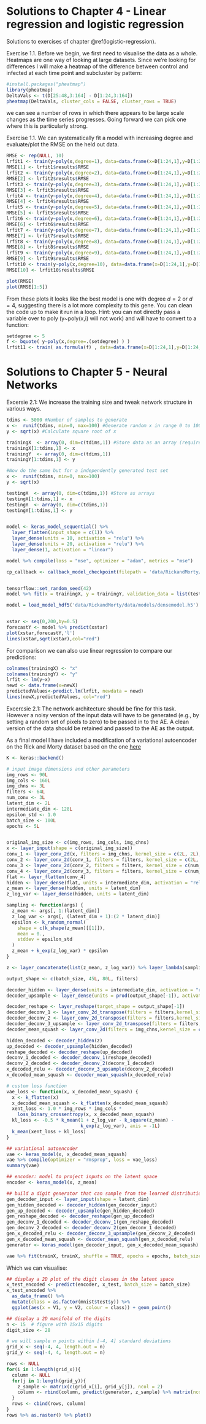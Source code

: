# Solutions to Chapter 4 - Linear regression and logistic regression {#solutions-logistic-regression}

Solutions to exercises of chapter \@ref(logistic-regression).

Exercise 1.1. Before we begin, we first need to visualise the data as a whole. Heatmaps are one way of looking at large datasets. Since we're looking for differences I will make a heatmap of the difference between control and infected at each time point and subcluster by pattern:

```r
#install.packages("pheatmap")
library(pheatmap)
DeltaVals <- t(D[25:48,3:164] - D[1:24,3:164])
pheatmap(DeltaVals, cluster_cols = FALSE, cluster_rows = TRUE)
```

we can see a number of rows in which there appears to be large scale changes as the time series progresses. Going forward we can pick one where this is particularly strong.

Exercise 1.1. We can systematically fit a model with increasing degree and evaluate/plot the RMSE on the held out data.

```r
RMSE <- rep(NULL, 10)
lrfit1 <- train(y~poly(x,degree=1), data=data.frame(x=D[1:24,1],y=D[1:24,geneindex]), method = "lm")
RMSE[1] <- lrfit1$results$RMSE
lrfit2 <- train(y~poly(x,degree=2), data=data.frame(x=D[1:24,1],y=D[1:24,geneindex]), method = "lm")
RMSE[2] <- lrfit2$results$RMSE
lrfit3 <- train(y~poly(x,degree=3), data=data.frame(x=D[1:24,1],y=D[1:24,geneindex]), method = "lm")
RMSE[3] <- lrfit3$results$RMSE
lrfit4 <- train(y~poly(x,degree=4), data=data.frame(x=D[1:24,1],y=D[1:24,geneindex]), method = "lm")
RMSE[4] <- lrfit4$results$RMSE
lrfit5 <- train(y~poly(x,degree=5), data=data.frame(x=D[1:24,1],y=D[1:24,geneindex]), method = "lm")
RMSE[5] <- lrfit5$results$RMSE
lrfit6 <- train(y~poly(x,degree=6), data=data.frame(x=D[1:24,1],y=D[1:24,geneindex]), method = "lm")
RMSE[6] <- lrfit6$results$RMSE
lrfit7 <- train(y~poly(x,degree=7), data=data.frame(x=D[1:24,1],y=D[1:24,geneindex]), method = "lm")
RMSE[7] <- lrfit7$results$RMSE
lrfit8 <- train(y~poly(x,degree=8), data=data.frame(x=D[1:24,1],y=D[1:24,geneindex]), method = "lm")
RMSE[8] <- lrfit8$results$RMSE
lrfit9 <- train(y~poly(x,degree=9), data=data.frame(x=D[1:24,1],y=D[1:24,geneindex]), method = "lm")
RMSE[9] <- lrfit9$results$RMSE
lrfit10 <- train(y~poly(x,degree=10), data=data.frame(x=D[1:24,1],y=D[1:24,geneindex]), method = "lm")
RMSE[10] <- lrfit10$results$RMSE

plot(RMSE)
plot(RMSE[1:5])
```
From these plots it looks like the best model is one with degree $d=2$ or $d=4$, suggesting there is a lot more complexity to this gene. You can clean the code up to make it run in a loop. Hint: you can not directly pass a variable over to poly (y~poly(x,i) will not work) and will have to convert to a function:

```r
setdegree <- 5
f <- bquote( y~poly(x,degree=.(setdegree) ) )
lrfit11 <- train( as.formula(f) , data=data.frame(x=D[1:24,1],y=D[1:24,geneindex]), method = "lm")
```

# Solutions to Chapter 5 - Neural Networks

Excersie 2.1: We increase the training size and tweak network structure in various ways.

```r
tdims <- 5000 #Number of samples to generate
x <-  runif(tdims, min=0, max=100) #Generate random x in range 0 to 100
y <- sqrt(x) #Calculate square root of x

trainingX  <- array(0, dim=c(tdims,1)) #Store data as an array (required by Keras)
trainingX[1:tdims,1] <- x
trainingY  <- array(0, dim=c(tdims,1))
trainingY[1:tdims,1] <- y

#Now do the same but for a independently generated test set
x <-  runif(tdims, min=0, max=100)
y <- sqrt(x)

testingX  <- array(0, dim=c(tdims,1)) #Store as arrays
testingX[1:tdims,1] <- x
testingY  <- array(0, dim=c(tdims,1))
testingY[1:tdims,1] <- y


model <- keras_model_sequential() %>% 
  layer_flatten(input_shape = c(1)) %>% 
  layer_dense(units = 10, activation = "relu") %>% 
  layer_dense(units = 20, activation = "relu") %>% 
  layer_dense(1, activation = "linear")

model %>% compile(loss = "mse", optimizer = "adam", metrics = "mse")

cp_callback <- callback_model_checkpoint(filepath = 'data/RickandMorty/data/models/densemodel.h5', save_weights_only = FALSE, mode = "auto",  monitor = "val_mse", verbose = 0)


tensorflow::set_random_seed(42)
model %>% fit(x = trainingX, y = trainingY, validation_data = list(testingX, testingY), epochs = 100, verbose = 2,  callbacks = list(cp_callback))

model = load_model_hdf5('data/RickandMorty/data/models/densemodel.h5')


xstar <- seq(0,200,by=0.5)
forecastY <- model %>% predict(xstar)
plot(xstar,forecastY,'l')
lines(xstar,sqrt(xstar),col="red")

```

For comparison we can also use linear regression to compare our predictions:

```r
colnames(trainingX) <- "x"
colnames(trainingY) <- "y"
lrfit <- lm(y~x)
newd <- data.frame(x=newX)
predictedValues<-predict.lm(lrfit, newdata = newd)
lines(newX,predictedValues, col="red")
```

Excercsie 2.1: The network architecture should be fine for this task. However a noisy version of the input data will have to be generated (e.g., by setting a random set of pixels to zero) to be passed in to the AE. A clean version of the data should be retained and passed to the AE as the output. 


As a final model I have included a modification of a variational autoencoder on the Rick and Morty dataset based on the one [here](https://tensorflow.rstudio.com/guide/keras/examples/variational_autoencoder_deconv/)

```r
K <- keras::backend()

# input image dimensions and other parameters
img_rows <- 90L
img_cols <- 160L
img_chns <- 3L
filters <- 64L
num_conv <- 3L
latent_dim <- 2L
intermediate_dim <- 128L
epsilon_std <- 1.0
batch_size <- 100L
epochs <- 5L


original_img_size <- c(img_rows, img_cols, img_chns)
x <- layer_input(shape = c(original_img_size))
conv_1 <- layer_conv_2d(x, filters = img_chns, kernel_size = c(2L, 2L), strides = c(1L, 1L), padding = "same", activation = "relu")
conv_2 <- layer_conv_2d(conv_1, filters = filters, kernel_size = c(2L, 2L), strides = c(2L, 2L), padding = "same", activation = "relu")
conv_3 <- layer_conv_2d(conv_2, filters = filters, kernel_size = c(num_conv, num_conv), strides = c(1L, 1L), padding = "same", activation = "relu")
conv_4 <- layer_conv_2d(conv_3, filters = filters, kernel_size = c(num_conv, num_conv), strides = c(1L, 1L), padding = "same", activation = "relu")
flat <- layer_flatten(conv_4)
hidden <- layer_dense(flat, units = intermediate_dim, activation = "relu")
z_mean <- layer_dense(hidden, units = latent_dim)
z_log_var <- layer_dense(hidden, units = latent_dim)

sampling <- function(args) {
  z_mean <- args[, 1:(latent_dim)]
  z_log_var <- args[, (latent_dim + 1):(2 * latent_dim)]
  epsilon <- k_random_normal(
    shape = c(k_shape(z_mean)[[1]]),
    mean = 0.,
    stddev = epsilon_std
  )
  z_mean + k_exp(z_log_var) * epsilon
}

z <- layer_concatenate(list(z_mean, z_log_var)) %>% layer_lambda(sampling)

output_shape <- c(batch_size, 45L, 80L, filters)

decoder_hidden <- layer_dense(units = intermediate_dim, activation = "relu")
decoder_upsample <- layer_dense(units = prod(output_shape[-1]), activation = "relu")

decoder_reshape <- layer_reshape(target_shape = output_shape[-1])
decoder_deconv_1 <- layer_conv_2d_transpose(filters = filters,kernel_size = c(num_conv, num_conv),strides = c(1L, 1L),padding = "same",activation = "relu")
decoder_deconv_2 <- layer_conv_2d_transpose(filters = filters,kernel_size = c(num_conv, num_conv),strides = c(1L, 1L),padding = "same",activation = "relu")
decoder_deconv_3_upsample <- layer_conv_2d_transpose(filters = filters,kernel_size = c(3L, 3L),strides = c(2L, 2L),padding = "valid",activation = "relu")
decoder_mean_squash <- layer_conv_2d(filters = img_chns,kernel_size = c(2L, 2L),strides = c(1L, 1L),padding = "valid",activation = "sigmoid")

hidden_decoded <- decoder_hidden(z)
up_decoded <- decoder_upsample(hidden_decoded)
reshape_decoded <- decoder_reshape(up_decoded)
deconv_1_decoded <- decoder_deconv_1(reshape_decoded)
deconv_2_decoded <- decoder_deconv_2(deconv_1_decoded)
x_decoded_relu <- decoder_deconv_3_upsample(deconv_2_decoded)
x_decoded_mean_squash <- decoder_mean_squash(x_decoded_relu)

# custom loss function
vae_loss <- function(x, x_decoded_mean_squash) {
  x <- k_flatten(x)
  x_decoded_mean_squash <- k_flatten(x_decoded_mean_squash)
  xent_loss <- 1.0 * img_rows * img_cols *
    loss_binary_crossentropy(x, x_decoded_mean_squash)
  kl_loss <- -0.5 * k_mean(1 + z_log_var - k_square(z_mean) -
                           k_exp(z_log_var), axis = -1L)
  k_mean(xent_loss + kl_loss)
}

## variational autoencoder
vae <- keras_model(x, x_decoded_mean_squash)
vae %>% compile(optimizer = "rmsprop", loss = vae_loss)
summary(vae)

## encoder: model to project inputs on the latent space
encoder <- keras_model(x, z_mean)

## build a digit generator that can sample from the learned distribution
gen_decoder_input <- layer_input(shape = latent_dim)
gen_hidden_decoded <- decoder_hidden(gen_decoder_input)
gen_up_decoded <- decoder_upsample(gen_hidden_decoded)
gen_reshape_decoded <- decoder_reshape(gen_up_decoded)
gen_deconv_1_decoded <- decoder_deconv_1(gen_reshape_decoded)
gen_deconv_2_decoded <- decoder_deconv_2(gen_deconv_1_decoded)
gen_x_decoded_relu <- decoder_deconv_3_upsample(gen_deconv_2_decoded)
gen_x_decoded_mean_squash <- decoder_mean_squash(gen_x_decoded_relu)
generator <- keras_model(gen_decoder_input, gen_x_decoded_mean_squash)

vae %>% fit(trainX, trainX, shuffle = TRUE, epochs = epochs, batch_size = batch_size, validation_data = list(valX, valX))
```

Which we can visualise:

```r
## display a 2D plot of the digit classes in the latent space
x_test_encoded <- predict(encoder, x_test, batch_size = batch_size)
x_test_encoded %>%
  as_data_frame() %>%
  mutate(class = as.factor(mnist$test$y)) %>%
  ggplot(aes(x = V1, y = V2, colour = class)) + geom_point()

## display a 2D manifold of the digits
n <- 15  # figure with 15x15 digits
digit_size <- 28

# we will sample n points within [-4, 4] standard deviations
grid_x <- seq(-4, 4, length.out = n)
grid_y <- seq(-4, 4, length.out = n)

rows <- NULL
for(i in 1:length(grid_x)){
  column <- NULL
  for(j in 1:length(grid_y)){
    z_sample <- matrix(c(grid_x[i], grid_y[j]), ncol = 2)
    column <- rbind(column, predict(generator, z_sample) %>% matrix(ncol = digit_size))
  }
  rows <- cbind(rows, column)
}
rows %>% as.raster() %>% plot()
```
